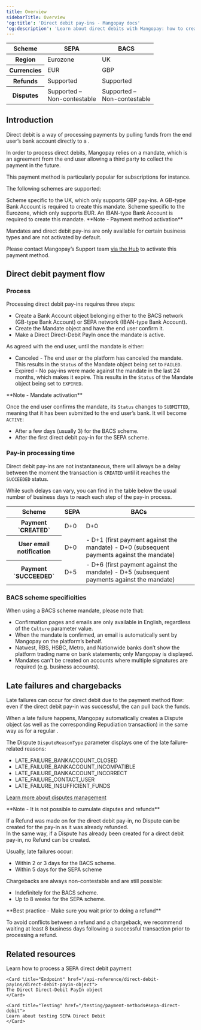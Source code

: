 ```yaml
---
title: Overview
sidebarTitle: Overview
'og:title': 'Direct debit pay-ins - Mangopay docs'
'og:description': 'Learn about direct debits with Mangopay: how to create a bank account, set up a mandate and make a pay-in with BACS or SEPA schemes.'  
---
```

  

<table>
    <thead>
        <tr>
            <th class="header">Scheme</th>
            <th class="header">SEPA</th>
            <th class="header">BACS</th>
        </tr>
    </thead>
    <tbody>
        <tr>
            <th class="header">Region</th>
            <td class="table-content">
                Eurozone
            </td>
            <td class="table-content">
                UK
            </td>
            </tr>
        <tr>
            <th class="header">Currencies</th>
            <td class="table-content">
                EUR
            </td>
            <td class="table-content">
                GBP
            </td>
            </tr>
        <tr>
            <th class="header">Refunds</th>
            <td class="table-content">
                Supported
            </td>
            <td class="table-content">
                Supported
            </td>
            </tr>
        <tr>
            <th class="header">Disputes</th>
            <td class="table-content">
                Supported –<br/>Non-contestable
            </td>
            <td class="table-content">
                Supported –<br/>Non-contestable
            </td>
            </tr>
    </tbody>
</table>  


## Introduction  

Direct debit is a way of processing payments by pulling funds from the end user’s bank account directly to a <Wallet content="wallet" />.  

In order to process direct debits, Mangopay relies on a mandate, which is an agreement from the end user allowing a third party to collect the payment in the future.  

This payment method is particularly popular for subscriptions for instance.  

The following schemes are supported: 

<CardGroup cols={2}>  
    <Card title="BACS">  
        Scheme specific to the UK, which only supports GBP pay-ins. A GB-type Bank Account is required to create this mandate.  
    </Card>  
    <Card title="SEPA">  
        Scheme specific to the Eurozone, which only supports EUR. An IBAN-type Bank Account is required to create this mandate.  
    </Card>  
</CardGroup>  

<Note>  
**Note - Payment method activation** 
  
Mandates and direct debit pay-ins are only available for certain business types and are not activated by default.  

Please contact Mangopay’s Support team <a href="https://hub.mangopay.com/" target="_blank">via the Hub</a> to activate this payment method.  
</Note>  

## Direct debit payment flow  

### Process  

Processing direct debit pay-ins requires three steps:  
- Create a Bank Account object belonging either to the BACS network (GB-type Bank Account) or SEPA network (IBAN-type Bank Account).  
- Create the Mandate object and have the end user confirm it.  
- Make a Direct Direct-Debit PayIn once the mandate is active.  

As agreed with the end user, until the mandate is either:  
- Canceled - The end user or the platform has canceled the mandate. This results in the `Status` of the Mandate object being set to `FAILED`.  
- Expired - No pay-ins were made against the mandate in the last 24 months, which makes it expire. This results in the `Status` of the Mandate object being set to `EXPIRED`.  

<Note>  
**Note - Mandate activation** 
  
Once the end user confirms the mandate, its `Status` changes to `SUBMITTED`, meaning that it has been submitted to the end user’s bank. It will become `ACTIVE`:  
- After a few days (usually 3) for the BACS scheme.  
- After the first direct debit pay-in for the SEPA scheme.  
</Note>  

### Pay-in processing time  

Direct debit pay-ins are not instantaneous, there will always be a delay between the moment the transaction is `CREATED` until it reaches the `SUCCEEDED` status.  

While such delays can vary, you can find in the table below the usual number of business days to reach each step of the pay-in process.

<table>
    <thead>
        <tr>
            <th class="header">Scheme</th>
            <th class="table-content">SEPA</th>
            <th class="table-content">BACs</th>
        </tr>
    </thead>
    <tbody>
        <tr>
            <th class="header">Payment `CREATED`</th>
            <td class="table-content">D+0</td>
            <td class="table-content">D+0</td>
        </tr>
        <tr>
            <th class="header">User email notification</th>
            <td class="table-content">D+0</td>
            <td class="table-content">
                - D+1 (first payment against the mandate)
                - D+0 (subsequent payments against the mandate)
            </td>
        </tr>
        <tr>
            <th class="header">Payment `SUCCEEDED`</th>
            <td class="table-content">D+5</td>
            <td class="table-content">
                - D+6 (first payment against the mandate)
                - D+5 (subsequent payments against the mandate)
            </td>
        </tr>
    </tbody>
</table> 

### BACS scheme specificities  

When using a BACS scheme mandate, please note that:  
- Confirmation pages and emails are only available in English, regardless of the `Culture` parameter value.  
- When the mandate is confirmed, an email is automatically sent by Mangopay on the platform’s behalf.  
- Natwest, RBS, HSBC, Metro, and Nationwide banks don’t show the platform trading name on bank statements; only Mangopay is displayed.  
- Mandates can't be created on accounts where multiple signatures are required (e.g. business accounts).  

## Late failures and chargebacks  

Late failures can occur for direct debit due to the payment method flow: even if the direct debit pay-in was successful, the <Issuer content="issuing bank" /> can pull back the funds.  

When a late failure happens, Mangopay automatically creates a Dispute object (as well as the corresponding Repudiation transaction) in the same way as for a regular <Chargeback content="chargeback" />.  

The Dispute `DisputeReasonType` parameter displays one of the late failure-related reasons:  
- LATE_FAILURE_BANKACCOUNT_CLOSED  
- LATE_FAILURE_BANKACCOUNT_INCOMPATIBLE  
- LATE_FAILURE_BANKACCOUNT_INCORRECT  
- LATE_FAILURE_CONTACT_USER  
- LATE_FAILURE_INSUFFICIENT_FUNDS

<a href="/guides/disputes">Learn more about disputes management</a>  

<Note>  
**Note - It is not possible to cumulate disputes and refunds** 
  
If a Refund was made on for the direct debit pay-in, no Dispute can be created for the pay-in as it was already refunded.  
In the same way, if a Dispute has already been created for a direct debit pay-in, no Refund can be created.  
</Note>  

Usually, late failures occur:  
- Within 2 or 3 days for the BACS scheme.  
- Within 5 days for the SEPA scheme  

Chargebacks are always non-contestable and are still possible:  
- Indefinitely for the BACS scheme.  
- Up to 8 weeks for the SEPA scheme.  

<Check>  
**Best practice - Make sure you wait prior to doing a refund** 
  
To avoid conflicts between a refund and a chargeback, we recommend waiting at least 8 business days following a successful transaction prior to processing a refund.   
</Check>  

## Related resources  

<CardGroup col={2}> 
    <Card title="How to" href="/guides/payment-methods/banking/direct-debit/sepa/how-to">
    Learn how to process a SEPA direct debit payment
    </Card>  

    <Card title="Endpoint" href="/api-reference/direct-debit-payins/direct-debit-payin-object">
    The Direct Direct-Debit PayIn object
    </Card>  

    <Card title="Testing" href="/testing/payment-methods#sepa-direct-debit">
    Learn about testing SEPA Direct Debit
    </Card>
</CardGroup>
